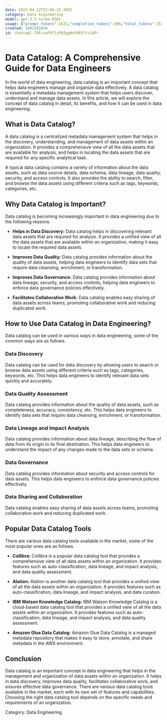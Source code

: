 ```yaml
---
date: 2023-04-22T22:04:12.305Z
category: Data Engineering
model: gpt-3.5-turbo-0301
usage: {"prompt_tokens":1632,"completion_tokens":896,"total_tokens":2528}
created: 1682201030
id: chatcmpl-78FccwF0f2jPQZggNoYHEVlYz1APr
---
```


# Data Catalog: A Comprehensive Guide for Data Engineers

In the world of data engineering, data catalog is an important concept that helps data engineers manage and organize data effectively. A data catalog is essentially a metadata management system that helps users discover, understand and manage data assets. In this article, we will explore the concept of data catalog in detail, its benefits, and how it can be used in data engineering.

## What is Data Catalog?

A data catalog is a centralized metadata management system that helps in the discovery, understanding, and management of data assets within an organization. It provides a comprehensive view of all the data assets that are available for analysis, and helps in locating the data assets that are required for any specific analytical task.

A typical data catalog contains a variety of information about the data assets, such as data source details, data schema, data lineage, data quality, security, and access controls. It also provides the ability to search, filter, and browse the data assets using different criteria such as tags, keywords, categories, etc.

## Why Data Catalog is Important?

Data catalog is becoming increasingly important in data engineering due to the following reasons.

- **Helps in Data Discovery:** Data catalog helps in discovering relevant data assets that are required for analysis. It provides a unified view of all the data assets that are available within an organization, making it easy to locate the required data assets.

- **Improves Data Quality:** Data catalog provides information about the quality of data assets, helping data engineers to identify data sets that require data cleansing, enrichment, or transformation.

- **Improves Data Governance:** Data catalog provides information about data lineage, security, and access controls, helping data engineers to enforce data governance policies effectively.

- **Facilitates Collaborative Work:** Data catalog enables easy sharing of data assets across teams, promoting collaborative work and reducing duplicated work.

## How to Use Data Catalog in Data Engineering?

Data catalog can be used in various ways in data engineering, some of the common ways are as follows.

### Data Discovery

Data catalog can be used for data discovery by allowing users to search or browse data assets using different criteria such as tags, categories, keywords, etc. This helps data engineers to identify relevant data sets quickly and accurately.

### Data Quality Assessment

Data catalog provides information about the quality of data assets, such as completeness, accuracy, consistency, etc. This helps data engineers to identify data sets that require data cleansing, enrichment, or transformation.

### Data Lineage and Impact Analysis

Data catalog provides information about data lineage, describing the flow of data from its origin to its final destination. This helps data engineers to understand the impact of any changes made to the data sets or schema.

### Data Governance

Data catalog provides information about security and access controls for data assets. This helps data engineers to enforce data governance policies effectively.

### Data Sharing and Collaboration

Data catalog enables easy sharing of data assets across teams, promoting collaborative work and reducing duplicated work.

## Popular Data Catalog Tools

There are various data catalog tools available in the market, some of the most popular ones are as follows.

- **Collibra:** Collibra is a popular data catalog tool that provides a comprehensive view of all data assets within an organization. It provides features such as auto-classification, data lineage, and impact analysis, and data quality assessment.

- **Alation:** Alation is another data catalog tool that provides a unified view of all the data assets within an organization. It provides features such as auto-classification, data lineage, and impact analysis, and data curation.

- **IBM Watson Knowledge Catalog:** IBM Watson Knowledge Catalog is a cloud-based data catalog tool that provides a unified view of all the data assets within an organization. It provides features such as auto-classification, data lineage, and impact analysis, and data quality assessment.

- **Amazon Glue Data Catalog:** Amazon Glue Data Catalog is a managed metadata repository that makes it easy to store, annotate, and share metadata in the AWS environment.

## Conclusion

Data catalog is an important concept in data engineering that helps in the management and organization of data assets within an organization. It helps in data discovery, improves data quality, facilitates collaborative work, and ensures effective data governance. There are various data catalog tools available in the market, each with its own set of features and capabilities. Choosing the right data catalog tool depends on the specific needs and requirements of an organization.

Category: Data Engineering